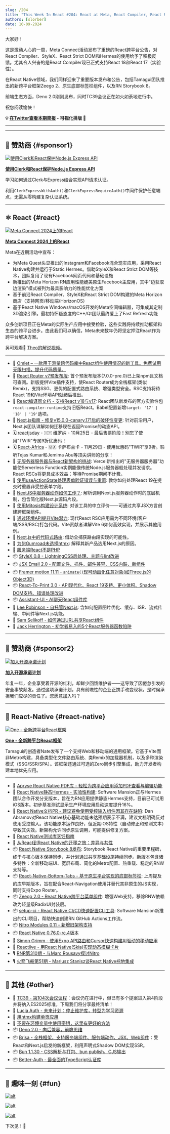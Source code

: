```yaml
---
slug: /204
title: "This Week In React #204: React at Meta, React Compiler, React Router, Next.js, StyleX, Mitosis, One, Hermes, BottomTabs, Zeego, Storybook, Nitro, TC39, Vite, Deno, Bun, Brisa, Lucia..."
authors: [slorber]
date: 10-09-2024
---
```


大家好！

这是激动人心的一周，Meta Connect活动发布了重磅的React跨平台公告，对React Compiler、StyleX、React Strict DOM和Hermes的使用给予了积极反馈。尤其令人兴奋的是React Compiler现已正式支持React 18和React 17（实验性）。

在React Native领域，我们同样迎来了重要版本发布和公告，包括Tamagui团队推出的新跨平台框架Zeego 2、原生底部标签栏组件，以及RN Storybook 8。

前端生态方面，Deno 2.0刚刚发布，同时TC39会议正在如火如荼地进行中。

祝您阅读愉快！

<!-- truncate -->

**💡 [在Twitter查看本期简报](https://slo.im/thread) - 可视化排版 🎨**

---


<Support />

---

## 💸 赞助商 {#sponsor1}

[![使用Clerk和React保护Node.js Express API](/emails/issues/204/clerk.jpg)](https://go.clerk.com/WER1UiL)

**[使用Clerk和React保护Node.js Express API](https://go.clerk.com/WER1UiL)**

学习如何通过Clerk与Express结合实现API请求认证。

利用`ClerkExpressWithAuth()`和`ClerkExpressRequireAuth()`中间件保护任意端点，无需从零构建复杂认证系统。

---

## ⚛️ React {#react}

[![Meta Connect 2024上的React](/emails/issues/204/meta.jpg)](https://engineering.fb.com/2024/10/02/android/react-at-meta-connect-2024/)

[**Meta Connect 2024上的React**](https://engineering.fb.com/2024/10/02/android/react-at-meta-connect-2024/)

Meta在近期活动中宣布：

- 为Meta Quest头显推出的Instagram和Facebook混合现实应用，采用React Native构建并运行于Static Hermes。借助StyleX和React Strict DOM等技术，团队复用了现有Facebook网页代码和基础设施
- 新推出的Meta Horizon RN应用性能媲美原生Facebook主应用，其中"边获取边渲染"模式被列为最具影响力的性能优化方案
- 基于前沿React Compiler、StyleX和React Strict DOM构建的Meta Horizon商店（支持网页/移动端/HorizonOS）
- 基于React Native Windows/macOS开发的Meta空间编辑器，可集成其定制3D渲染引擎。最初持怀疑态度的C++/Qt团队最终爱上了Fast Refresh功能

众多创新项目正在Meta的实际生产应用中接受检验，这些实践将持续推动框架和生态的跨平台进步。由此我们可以确信，Meta未来数年仍将坚定押注React作为跨平台解决方案。

另可观看🎥 [Theo的解说视频](https://www.youtube.com/watch?v=GjBfD9PHff4)。

---

- 💸 [Omlet – 一款用于测量跨代码库中React组件使用情况的新工具。免费试用无限扫描，提升代码质量。](https://omlet.dev/?utm_campaign=partner_this-week-in-react_newsletter-quick-link-oct-2024)
- 👀 [React Router v7预发布版](https://reactrouter.com/dev/guides/start/installation): 首个预发布版本(7.0.0-pre.0)已上架npm且文档可查阅。新版提供Vite插件支持，使React Router成为全栈框架(类似Remix)，支持SSG、更优的配置式路由系统、增强类型安全。RSC支持将待React 19和Vite环境API就绪后推出。
- 👀 [React编译器文档 - 支持React v18与v17](http://react-compiler-runtime): React团队新发布的官方实验性包`react-compiler-runtime`支持旧版React。Babel配置新增`target: '17' | '18' | '19'`选项。
- 👀 [Next.js指南 - 修复v15.0.0-canary.171后的破坏性变更](https://github.com/vercel/next.js/issues/70899): 针对前沿用户，Next.js团队详解如何迁移现在返回Promise的动态API。
- 🗓️ [reactjsday](https://2024.reactjsday.it/?utm_source=thisweekinreact) - 🇮🇹 维罗纳 - 10月25日 - 最后售票阶段！别忘了使用"TWIR"专属9折优惠码！
- 🗓️ [React-Africa](https://react-africa.com/?utm_source=thisweekinreact) - 🇲🇦 卡萨布兰卡 - 11月29日 - 使用优惠码"TWIR"享9折。聆听Tejas Kumar和Jemima Abu等顶尖讲师的分享！
- 📜 [无服务器服务器与React新架构的挑战](https://bobaekang.com/blog/serverless-servers-and-the-challenge-of-new-react-architecture/): Vercel新推出的"无服务器服务器"功能使Serverless Function实例能像传统Node.js服务器般处理并发请求。React RSCs将更具成本效益：等待Promise期间不计费。
- 📜 [使用useActionState处理表单验证错误与重置](https://aurorascharff.no/posts/handling-form-validation-errors-and-resets-withuseactionstate/): 教你如何处理React 19在提交时重置非受控表单字段。
- 📜 [NextJS中服务器动作如何工作？](https://codelynx.dev/posts/how-work-server-actions): 解析调用Next.js服务器动作时的底层机制，包含简化版Next.js源码片段。
- 📜 [使用Mitosis构建设计系统](https://www.voorhoede.nl/en/blog/write-components-once-run-everywhere-with-mitosis-a-beautiful-dream-or-reality/): 对该工具的中立评价——可通过共享JSX方言创建跨框架组件。
- 📜 [通过环境API提升Vite潜力](https://green.sapphi.red/blog/increasing-vites-potential-with-the-environment-api): 现代React RSC应用需为不同环境(客户端/SSR/RSC)打包代码。Vite贡献者详解Vite 6如何高效实现，并展示其他用例。
- 📜 [Next.js中的代码式路由](https://www.nico.fyi/blog/next-js-code-config-based-routing): 借助全捕获路由段实现的可能性。
- 📜 [为何Gumroad未选择htmx](https://htmx.org/essays/why-gumroad-didnt-choose-htmx/): 解释其新产品选用Next.js的原因。
- 📜 [服务端React不是PHP](https://www.artmann.co/articles/react-on-the-server-is-not-php)
- 📦 [StyleX 0.8 - LightningCSS后处理、主题与lint改进](https://stylexjs.com/blog/v0.8.0)
- 📦 [JSX Email 2.0 - 配置文件、插件、邮件兼容、CSS内联、新组件](https://jsx.email/docs/v2/migration)
- 📦 [Framer motion 11.11 - `animate()`现可动画化任意对象(如Three.js的Object3D)](https://www.framer.com/motion/animate-function/##objects)
- 📦 [React-To-Print 3.0 - API现代化、React 19支持、更小体积、Shadow DOM支持、错误处理改进](https://github.com/MatthewHerbst/react-to-print/blob/master/CHANGELOG.md#300-september-28th-2024)
- 📦 [Assistant-UI - AI聊天React组件库](https://github.com/Yonom/assistant-ui)
- 🎥 [Lee Robinson - 自托管Next.js](https://www.youtube.com/watch?v=sIVL4JMqRfc): 含如何配置图片优化、缓存、ISR、流式传输、中间件等Next.js功能。
- 🎥 [Sam Selikoff - 如何通过URL共享React组件](https://www.youtube.com/watch?v=fYqMPvPvVAc)
- 🎥 [Jack Herrington - 初学者易入的5个React服务器函数陷阱](https://www.youtube.com/watch?v=_wnamPRhgkA)

<SubscribeFormEmbed placement="middle" />

---

## 💸 赞助商 {#sponsor2}

[![加入开源承诺计划](/emails/issues/204/sentry.jpg)](https://osspledge.com/?utm_source=thisweekinreact&utm_medium=paid-community&utm_campaign=oss-fy25q3-pledge&utm_content=newsletter-dontbea-join)

**[加入开源承诺计划](https://osspledge.com/?utm_source=thisweekinreact&utm_medium=paid-community&utm_campaign=oss-fy25q3-pledge&utm_content=newsletter-dontbea-join)**

年复一年，企业享受着开源的红利，却鲜少回馈维护者——这导致了因倦怠引发的安全事故频发。通过这项承诺计划，具有前瞻性的企业正携手改变现状。是时候承担我们应尽的责任了。您愿意加入吗？

---

## 📱 React-Native {#react-native}

[![One - 全新跨平台React框架](/emails/issues/204/one.jpg)](https://onestack.dev/)

[**One - 全新跨平台React框架**](https://onestack.dev/)

Tamagui的创造者Nate发布了一个支持Web和移动端的通用框架。它基于Vite而非Metro构建，具备类型化文件路由系统、类Remix的加载器机制，以及多种渲染模式（SSG/SSR/SPA）。该框架还通过可选的Zero同步引擎集成，助力开发者构建本地优先应用。

---

- 💸 [Apryse React Native PDF库 - 轻松为跨平台应用添加PDF查看与编辑功能](https://docs.apryse.com/documentation/ios/react-native/?utm_source=thisweekinreact&utm_medium=newsletter&utm_campaign=1009)
- 👀 [React Native静态Hermes - 实验性构建](https://github.com/software-mansion-labs/hermes): Software Mansion正与Hermes团队合作开发分支版本，旨在为RN应用提供静态Hermes支持，目前已可试用iOS版本。初步基准测试显示生产环境应用启动速度提升16%。
- 👀 [React Native文档PR - 建议避免使用受控输入组件因其存在缺陷](https://github.com/facebook/react-native-website/pull/4247): Dan Abramov对React Native核心基础功能未达预期表示不满，建议文档明确反对使用受控输入。该功能原本运作良好，但近期iOS特性（自动修正和预测文本）导致其失效。新架构允许同步原生调用，可能提供修复方案。
- 📖 [React Native测试库烹饪指南](https://callstack.github.io/react-native-testing-library/cookbook/index)
- 📜 [从React到React Native的迁移之旅：差异与共性](https://dev.to/amazonappdev/journeying-from-react-to-react-native-21ep)
- 📦 [React Native Storybook 8发布](https://storybook.js.org/blog/react-native-storybook-8/): Storybook React Native的重要里程碑，终于与核心版本保持同步，并计划通过共享基础设施持续同步。新版本包含诸多特性：全新移动端UI、宽屏布局、简化的Metro配置、热重载、稳定的RNW支持等。
- 📦 [React-Native-Bottom-Tabs - 基于原生平台实现的底部标签栏](https://github.com/okwasniewski/react-native-bottom-tabs): 上周提及的库早期版本，旨在配合React-Navigation使用并替代其非原生的JS实现，同时支持Expo Router。
- 📦 [Zeego 2.0 - React Native跨平台菜单组件](https://github.com/nandorojo/zeego/releases/tag/v2.0.0): 增强Web支持，移除RNW依赖改为轻量级RadixUI封装层。
- 📦 [setup-ci - React Native CI/CD快速配置CLI工具](https://github.com/software-mansion/setup-ci): Software Mansion新推出的CLI项目，帮助快速创建RN GitHub Actions工作流。
- 📦 [Nitro Modules 0.11 - 新增旧架构支持](https://github.com/mrousavy/nitro/releases/tag/v0.11.0)
- 📦 [React Native 0.76.0-rc.4版本](https://github.com/facebook/react-native/releases/tag/v0.76.0-rc.4)
- 🎥 [Simon Grimm - 使用Expo API路由和Cursor快速构建AI驱动的移动应用](https://www.youtube.com/watch?v=9FzkE1qVBiA)
- 🎥 [Reactiive - 用React Native(Skia)实现动态模糊卡片](https://www.youtube.com/watch?v=SveA2QjmEzM)
- 🎙️ [RNR第310期 - 与Marc Rousavy探讨Nitro](https://www.reactnativeradio.com/episodes/rnr-310-nitro-with-marc-rousavy)
- 🎙️ [火箭飞船第51期 - Mariusz Stanisz谈React Native棕地集成](https://share.transistor.fm/s/e737607c)

---

## 🔀 其他 {#other}

- 👀 [TC39 - 第104次会议议程](https://github.com/tc39/agendas/blob/main/2024/10.md)：会议仍在进行中，但已有多个提案进入第4阶段并将纳入ES2025标准，下周我们将分享最终清单！
- 👀 [Lucia Auth - 未来计划：停止维护库，转型为学习资源](https://github.com/lucia-auth/lucia/discussions/1707)
- 📜 [用htmx构建单页应用](https://jakelazaroff.com/words/building-a-single-page-app-with-htmx/)
- 📜 [不要在环境变量中使用密钥，这里有更好的方法](https://www.nodejs-security.com/blog/do-not-use-secrets-in-environment-variables-and-here-is-how-to-do-it-better/)
- 📦 [Deno 2.0 - 向后兼容，前瞻思维](https://deno.com/blog/v2.0)
- 📦 [Brisa - 全栈框架，支持服务端组件、服务端动作、JSX、Web组件](https://brisa.build/blog/introducing-brisa)：受React和Next.js启发的新框架，利用声明式Shadow DOM实现SSR。
- 📦 [Bun 1.1.30 - CSS解析与打包、bun publish、CJS输出](https://bun.sh/blog/bun-v1.1.30)
- 📦 [Better-Auth - 最全面的TypeScript认证库](https://github.com/better-auth/better-auth)

---

## 🤭 趣味一刻 {#fun}

[![alt](/emails/issues/204/meme.jpg)](https://x.com/jacobmparis/status/1841450326744010914)

[![alt](/emails/issues/204/meme2.jpg)](https://x.com/sebastienlorber/status/1842131680833741094)

[![alt](/emails/issues/204/meme3.jpg)](https://x.com/saltyAom/status/1842543015472386440)

下次见！👋